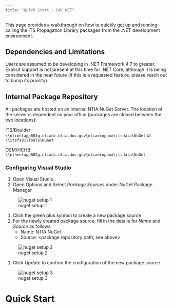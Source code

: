 ```yaml
---
title: "Quick Start - C#/.NET"
---
```


This  page provides a walkthrough on how to quickly get up and running calling the ITS Propagation Library packages from the .NET development environment.

## Dependencies and Limitations

Users are assumed to be developing in .NET Framework 4.7 to greater.  Explicit support is not present at this time for .NET Core, although it is being considered in the near future (if this is a requested feature, please reach out to bump its priority).

## Internal Package Repository

All packages are hosted on an internal NTIA NuGet Server.  The location of the server is dependent on your office (packages are cloned between the two locations):

ITS/Boulder: `\\ntinetapp001g.ntiadc.ntia.doc.gov\ntiadropbox\itsdata\NuGet` or `\\itsfs01\Tools\NuGet`

OSM/HCHB: `\\nthnetapp002g.ntiadc.ntia.doc.gov\ntiadropbox\itsdata\NuGet`

### Configuring Visual Studio

1. Open Visual Studio.
1. Open Options and Select *Package Sources* under NuGet Package Manager

![nuget setup 1](images/nuget_set_up_1.jpg)

1. Click the green plus symbol to create a new package source
1. For the newly created package source, fill in the details for *Name* and *Source* as follows:
    * Name: NTIA NuGet
    * Source: <package repository path, see above>

![nuget setup 2](images/nuget_set_up_2.jpg)

1. Click *Update* to confirm the configuration of the new package source

![nuget setup 3](images/nuget_set_up_3.jpg)

# Quick Start